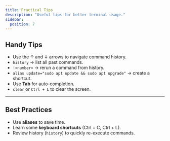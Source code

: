 ```yaml
---
title: Practical Tips
description: "Useful tips for better terminal usage."
sidebar:
  position: 7
---
```


## Handy Tips

- Use the ↑ and ↓ arrows to navigate command history.  
- `history` → list all past commands.  
- `!<number>` → rerun a command from history.  
- `alias update="sudo apt update && sudo apt upgrade"` → create a shortcut.  
- Use **Tab** for auto-completion.  
- `clear` or `Ctrl + L` to clear the screen.  

---

## Best Practices

- Use **aliases** to save time.  
- Learn some **keyboard shortcuts** (Ctrl + C, Ctrl + L).  
- Review history (`history`) to quickly re-execute commands.  
